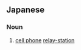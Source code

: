 ==Japanese==
{{ja-kanjitab|けい|たい|き|ち|きょく|yomi=o}}

===Noun===
{{ja-noun|けいたいきちきょく}}

# {{lb|ja|sort=けいたいきちきょく|cell phone}} [[cell phone]] [[relay-station]]